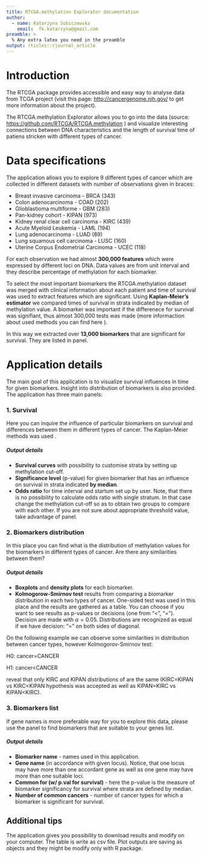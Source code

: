 ```yaml
---
title: RTCGA.methylation Explorator documentation
author:
  - name: Katarzyna Sobiczewska
    email:  fk.katarzyna@gmail.com
preamble: >
  % Any extra latex you need in the preamble
output: rticles::rjournal_article
---
```


# Introduction

The RTCGA package \citep{kb} provides accessible and easy way to analyse data from TCGA project (visit this page: [http://cancergenome.nih.gov/](http://cancergenome.nih.gov/) to get more information about the project). 

The RTCGA.methylation Explorator allows you to go into the data (source: [https://github.com/RTCGA/RTCGA.methylation](https://github.com/RTCGA/RTCGA.methylation) ) and visualize interesting connections between DNA characteristics and the length of survival time of patiens stricken with different types of cancer.

# Data specifications 

The application allows you to explore 9 different types of cancer which are collected in different datasets with number of observations given in braces:

* Breast invasive carcinoma - BRCA (343)
* Colon adenocarcinoma - COAD (202)
* Glioblastioma multiforme - GBM (283)
* Pan-kidney cohort - KIPAN (973)
* Kidney renal clear cell carcinoma - KIRC (439)
* Acute Myeloid Leukemia - LAML (194)
* Lung adenocarcinoma - LUAD (89)
* Lung squamous cell carcinoma - LUSC (160)
* Uterine Corpus Endometrial Carcinoma - UCEC (118)

For each observation we had almost **300,000 features** which were expressed by different loci on DNA. Data values are from unit interval and they describe percentage of methylation for each biomarker.

To select the most important biomarkers the RTCGA.methylation dataset was merged with clinical information about each patient and time of survival was used to extract features which are significant. Using __Kaplan-Meier's estimator__ we compared times of survival in strata indicated by median of methylation value. A biomarker was important if the differenece for survival was signifiant, thus almost 300,000 tests was made (more informaction about used methods you can find here \citep{kmsurvdiff}). 

In this way we extracted over **13,000 biomarkers** that are significant for survival. They are listed in \texttt{Gene names} panel. 

# Application details

The main goal of this application is to visualize survival influences in time for given biomarkers. Insight into distribution of biomarkers is also provided. 
The application has three main panels:

### 1. Survival
Here you can inquire the influence of particular biomarkers on survival and differences between them in different types of cancer. The Kaplan-Meier methods was used \citep{km}. 

##### Output details

* __Survival curves__ with possibility to customise strata by setting up methylation cut-off.
* __Significance level__ (p-value) for given biomarker that has an influence on survival in strata indicated __by median__.
* __Odds ratio__ for time interval and startum set up by user. Note, that there is no possibility to calculate odds ratio with single stratum. In that case change the methylation cut-off so as to obtain two groups to compare with each other. If you are not sure about appropriate threshold value, take advantage of \texttt{Biomarkers distribution} panel.


### 2. Biomarkers distribution
In this place you can find what is the distribution of methylation values for the biomarkers in different types of cancer. Are there any similarities between them?

##### Output details

* __Boxplots__ and __density plots__ for each biomarker.
* __Kolmogorow-Smirnov test__ results from comparing a biomarker distribution in each two types of cancer. One-sided test was used in this place and the results are gathered as a table. You can choose if you want to see results as p-values or decisions (one from "<", "="). Decision are made with $\alpha=0.05$. Distributions are recognized as equal if we have decision: "=" on both sides of diagonal.

On the following example we can observe some similarities in distribution between cancer types, however Kolmogorov-Smirnov test:

H0: cancer=CANCER

H1: cancer<CANCER

reveal that only KIRC and KIPAN distributions of \texttt{cg14226064} are the same (KIRC=KIPAN vs KIRC<KIPAN hypothesis was accepted as well as KIPAN=KIRC vs KIPAN<KIRC).

\begin{figure}[htbp]
  \centering
  \includegraphics[scale=0.45]{kstest}
  \caption{Biomarkers distribution example}
  \label{figure:rlogo}
\end{figure}

### 3. Biomarkers list
If gene names is more preferable way for you to explore this data, please use the \texttt{Biomarkers list} panel to find biomarkers that are suitable to your genes list.

##### Output details

* __Biomarker name__ - names used in this application.
* __Gene name__ (in accordance with given locus). Notice, that one locus may have more than one accordant gene as well as one gene may have more than one suitable loci.
* __Common for (w/ p.val for survival)__ - here the p-value is the measure of biomarker significancy for survival where strata are defined by median.
* __Number of common cancers__ - number of cancer types for which a biomarker is significant for survival.

## Additional tips

The application gives you possibility to download results and modify on your computer. The table is write as csv file. Plot outputs are saving as \texttt{ggplot} objects and they might be modify only with \texttt{ggplot2} R package.

\bibliography{RJreferences}
